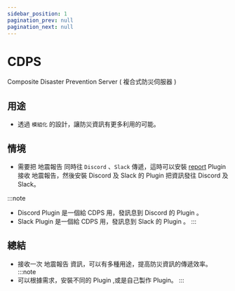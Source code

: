 ```yaml
---
sidebar_position: 1
pagination_prev: null
pagination_next: null
---
```



# CDPS

Composite Disaster Prevention Server ( 複合式防災伺服器 )

## 用途

- 透過 `模組化` 的設計，讓防災資訊有更多利用的可能。

## 情境

- 需要把 地震報告 同時往 `Discord` 、`Slack` 傳遞，這時可以安裝 [report](https://github.com/ExpTechTW/CDPS/blob/master/docs/zh/user/plugins.md) Plugin 接收 地震報告，然後安裝 Discord 及 Slack 的 Plugin 把資訊發往 Discord 及 Slack。

:::note
- Discord Plugin 是一個給 CDPS 用，發訊息到 Discord 的 Plugin 。
- Slack Plugin 是一個給 CDPS 用，發訊息到 Slack 的 Plugin 。
:::

## 總結
- 接收一次 地震報告 資訊，可以有多種用途，提高防災資訊的傳遞效率。
:::note
- 可以根據需求，安裝不同的 Plugin ,或是自己製作 Plugin。
:::